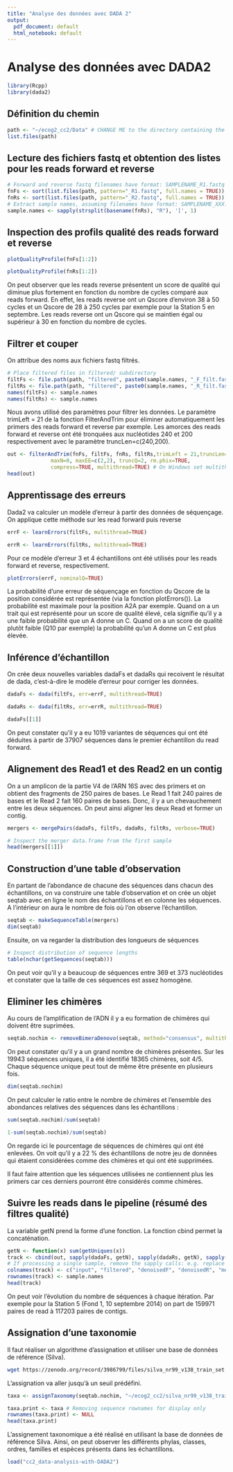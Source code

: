 ```yaml
---
title: "Analyse des données avec DADA 2"
output:
  pdf_document: default
  html_notebook: default
---
```

# Analyse des données avec DADA2

```r
library(Rcpp)
library(dada2)
```


## Définition du chemin

```r
path <- "~/ecog2_cc2/Data" # CHANGE ME to the directory containing the fastq files after unzipping.
list.files(path)
```
## Lecture des fichiers fastq et obtention des listes pour les reads forward et reverse

```r
# Forward and reverse fastq filenames have format: SAMPLENAME_R1.fastq and SAMPLENAME_R2.fastq
fnFs <- sort(list.files(path, pattern="_R1.fastq", full.names = TRUE))
fnRs <- sort(list.files(path, pattern="_R2.fastq", full.names = TRUE))
# Extract sample names, assuming filenames have format: SAMPLENAME_XXX.fastq
sample.names <- sapply(strsplit(basename(fnRs), "R"), '[', 1)
```

## Inspection des profils qualité des reads forward et reverse

```r
plotQualityProfile(fnFs[1:2])
```

```r
plotQualityProfile(fnRs[1:2])
```
On peut observer que les reads reverse présentent un score de qualité qui diminue plus fortement en fonction du nombre de cycles comparé aux reads forward. En effet, les reads reverse ont un Qscore d'environ 38 à 50 cycles et un Qscore de 28 à 250 cycles par exemple pour la Station 5 en septembre. Les reads reverse ont un Qscore qui se maintien égal ou supérieur à 30 en fonction du nombre de cycles.


## Filtrer et couper 

On attribue des noms aux fichiers fastq filtrés.

```r
# Place filtered files in filtered/ subdirectory
filtFs <- file.path(path, "filtered", paste0(sample.names, "_F_filt.fastq.gz"))
filtRs <- file.path(path, "filtered", paste0(sample.names, "_R_filt.fastq.gz"))
names(filtFs) <- sample.names
names(filtRs) <- sample.names
```

Nous avons utilisé des paramètres pour filtrer les données. Le paramètre trimLeft = 21 de la fonction FilterAndTrim pour éliminer automatiquement les primers des reads forward et reverse par exemple. Les amorces des reads forward et reverse ont été tronquées aux nucléotides 240 et 200 respectivement avec le paramètre truncLen=c(240,200).

```r
out <- filterAndTrim(fnFs, filtFs, fnRs, filtRs,trimLeft = 21,truncLen=c(240,200), 
              maxN=0, maxEE=c(2,2), truncQ=2, rm.phix=TRUE,
              compress=TRUE, multithread=TRUE) # On Windows set multithread=FALSE
head(out)
```

## Apprentissage des erreurs

Dada2 va calculer un modèle d'erreur à partir des données de séquençage. On applique cette méthode sur les read forward puis reverse 

```r
errF <- learnErrors(filtFs, multithread=TRUE)
```
```r
errR <- learnErrors(filtRs, multithread=TRUE)
```
Pour ce modèle d'erreur 3 et 4 échantillons ont été utilisés pour les reads forward et reverse, respectivement.

```r
plotErrors(errF, nominalQ=TRUE)
```

La probabilité d'une erreur de séquençage en fonction du Qscore de la position considérée est représentée (via la fonction plotErrors()). La probabilité est maximale pour la position A2A par exemple. Quand on a un trait qui est représenté pour un score de qualité élevé, cela signifie qu'il y a une faible probabilité que un A donne un C. Quand on a un score de qualité plutôt faible (Q10 par exemple) la probabilité qu'un A donne un C est plus élevée. 

## Inférence d'échantillon

On crée deux nouvelles variables dadaFs et dadaRs qui recoivent le résultat de dada, c'est-à-dire le modèle d'erreur pour corriger les données.

```r
dadaFs <- dada(filtFs, err=errF, multithread=TRUE)
```

```r
dadaRs <- dada(filtRs, err=errR, multithread=TRUE)
```

```r
dadaFs[[1]]
```
On peut constater qu'il y a eu 1019 variantes de séquences qui ont été déduites à partir de 37907 séquences dans le premier échantillon du read forward. 


## Alignement des Read1 et des Read2 en un contig

On a un amplicon de la partie V4 de l'ARN 16S avec des primers et on obtient des fragments de 250 paires de bases. Le Read 1 fait 240 paires de bases et le Read 2 fait 160 paires de bases. Donc, il y a un chevauchement entre les deux séquences. On peut ainsi aligner les deux Read et former un contig.

```r
mergers <- mergePairs(dadaFs, filtFs, dadaRs, filtRs, verbose=TRUE)
```

```r
# Inspect the merger data.frame from the first sample
head(mergers[[1]])
```

## Construction d'une table d'observation

En partant de l'abondance de chacune des séquences dans chacun des échantillons, on va construire une table d'observation et on crée un objet seqtab avec en ligne le nom des échantillons et en colonne les séquences. A l'intérieur on aura le nombre de fois où l'on observe l'échantillon.

```r
seqtab <- makeSequenceTable(mergers)
dim(seqtab)
```

Ensuite, on va regarder la distribution des longueurs de séquences

```r
# Inspect distribution of sequence lengths
table(nchar(getSequences(seqtab)))
```
On peut voir qu'il y a beaucoup de séquences entre 369 et 373 nucléotides et constater que la taille de ces séquences est assez homogène. 

## Eliminer les chimères

Au cours de l'amplification de l'ADN il y a eu formation de chimères qui doivent être suprimées.

```r
seqtab.nochim <- removeBimeraDenovo(seqtab, method="consensus", multithread=TRUE, verbose=TRUE)
```

On peut constater qu'il y a un grand nombre de chimères présentes. Sur les 19943 séquences uniques, il a été identifié 18365 chimères, soit 4/5. Chaque séquence unique peut tout de même être présente en plusieurs fois.

```r
dim(seqtab.nochim)
```

On peut calculer le ratio entre le nombre de chimères et l'ensemble des abondances relatives des séquences dans les échantillons :

```r
sum(seqtab.nochim)/sum(seqtab)
```

```r
1-sum(seqtab.nochim)/sum(seqtab)
```
On regarde ici le pourcentage de séquences de chimères qui ont été enlevées. On voit qu'il y a 22 % des échantillons de notre jeu de données qui étaient considérées comme des chimères et qui ont été supprimées.

Il faut faire attention que les séquences utilisées ne contiennent plus les primers car ces derniers pourront être considérés comme chimères.

## Suivre les reads dans le pipeline (résumé des filtres qualité)

La variable getN prend la forme d'une fonction. La fonction cbind permet la concaténation.

```r
getN <- function(x) sum(getUniques(x))
track <- cbind(out, sapply(dadaFs, getN), sapply(dadaRs, getN), sapply(mergers, getN), rowSums(seqtab.nochim))
# If processing a single sample, remove the sapply calls: e.g. replace sapply(dadaFs, getN) with getN(dadaFs)
colnames(track) <- c("input", "filtered", "denoisedF", "denoisedR", "merged", "nonchim")
rownames(track) <- sample.names
head(track)
```

On peut voir l'évolution du nombre de séquences à chaque itération. Par exemple pour la Station 5 (Fond 1, 10 septembre 2014) on part de 159971 paires de read à 117203 paires de contigs.

## Assignation d'une taxonomie

Il faut réaliser un algorithme d'assignation et utiliser une base de données de référence (Silva).

```bash
wget https://zenodo.org/record/3986799/files/silva_nr99_v138_train_set.fa.gz
```

L'assignation va aller jusqu'à un seuil prédéfini.

```r
taxa <- assignTaxonomy(seqtab.nochim, "~/ecog2_cc2/silva_nr99_v138_train_set.fa.gz", multithread=TRUE)
```

```r
taxa.print <- taxa # Removing sequence rownames for display only
rownames(taxa.print) <- NULL
head(taxa.print)
```
L'assignement taxonomique a été réalisé en utilisant la base de données de référence Silva. Ainsi, on peut observer les différents phylas, classes, ordres, familles et espèces présents dans les échantillons.

```r
load("cc2_data-analysis-with-DADA2")
```


